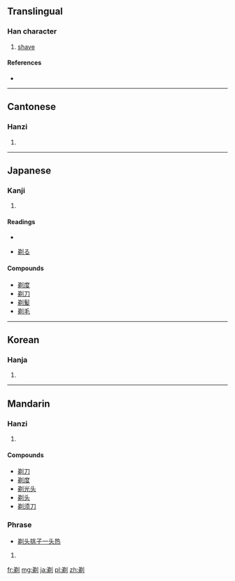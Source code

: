 ==Translingual==

===Han character===
{{Han char|rn=18|rad=刀|as=07|sn=9|four=8220<sub>0</sub>|canj=金竹中弓 (CHLN)}}

# [[shave]]

====References====
* {{Han ref|kx=0139.260|dkj=01989|dj=0317.040|hdz=10342.150|uh=5243|ud=21059|bh=AB63|bd=43875}}

----

==Cantonese==

===Hanzi===
{{yue-hanzi|jyut=|y=tai3}}

# {{defn|lang=yue|sort=刀07}}

----

==Japanese==

===Kanji===
{{ja-kanji|grade=uc|rs=刀07}}

# {{defn|lang=ja|sort=刀07}}

====Readings====
* {{ja-readings|on=[[テイ]] (tei)|kun=[[そる]] (soru)}}

* [[剃る]]

====Compounds====
* [[剃度]]
* [[剃刀]]
* [[剃髪]]
* [[剃毛]]

----

==Korean==

===Hanja===
{{ko-hanja|hangeul=체|rv=che|mr=ch'e}}

# {{defn|lang=ko|sort=刀07}}

----

==Mandarin==

===Hanzi===
{{cmn-hanzi|pin=[[tì]] ([[ti4]])|wg=t'i<sup>4</sup>}}

# {{defn|lang=cmn|sort=刀07}}

====Compounds====
* [[剃刀]]
* [[剃度]]
* [[剃光头]]
* [[剃头]]
* [[剃须刀]]

===Phrase===
* [[剃头挑子一头热]]

# {{defn|lang=cmn|sort=刀07}}

[[fr:剃]]
[[mg:剃]]
[[ja:剃]]
[[pl:剃]]
[[zh:剃]]